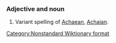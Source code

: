 ===Adjective and noun===
# Variant spelling of [[Achaean]], [[Achaian]].

[[Category:Nonstandard Wiktionary format]]